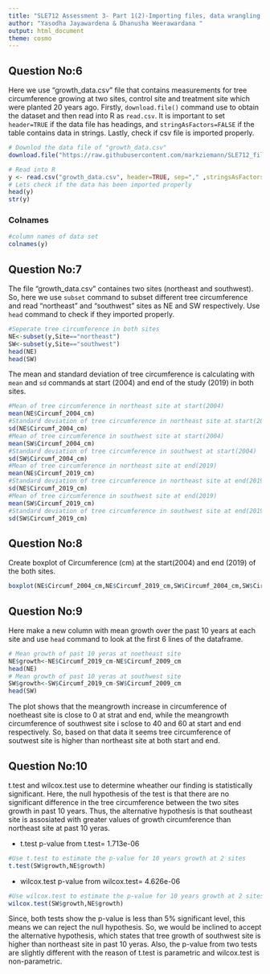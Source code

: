 ```yaml
---
title: "SLE712 Assessment 3- Part 1(2)-Importing files, data wrangling, mathematical operations, plots and saving code on GitHub"
author: "Yasodha Jayawardena & Dhanusha Weerawardana "
output: html_document
theme: cosmo 
---
```


## Question No:6
Here we use "growth_data.csv" file that contains measurements for tree circumference growing at two sites, control site and treatment site which were planted 20 years ago. Firstly, `download.file()` command use to obtain the dataset and then read into R as `read.csv`. It is important to set `header=TRUE` if the data file has headings, and `stringAsFactors=FALSE` if the table contains data in strings. Lastly, check if csv file is imported properly.
```r
# Downlod the data file of "growth_data.csv"
download.file("https://raw.githubusercontent.com/markziemann/SLE712_files/master/bioinfo_asst3_part1_files/growth_data.csv",destfile="growth_data.csv")

# Read into R
y <- read.csv("growth_data.csv", header=TRUE, sep="," ,stringsAsFactors = FALSE)
# Lets check if the data has been imported properly
head(y)
str(y)
```
### Colnames
```r
#column names of data set
colnames(y)
```

## Question No:7
The file "growth_data.csv" containes two sites (northeast and southwest). So, here we use `subset` command to subset different tree circumference and read "northeast" and "southwest" sites as NE and SW respectively. Use `head` command to check if they imported properly.
```r
#Seperate tree circumference in both sites
NE<-subset(y,Site=="northeast")
SW<-subset(y,Site=="southwest")
head(NE)
head(SW)
```

The mean and standard deviation of tree circumference is calculating with `mean` and `sd` commands at start (2004) and end of the study (2019) in both sites.
```r
#Mean of tree circumference in northeast site at start(2004)
mean(NE$Circumf_2004_cm)
#Standard deviation of tree circumference in northeast site at start(2004)
sd(NE$Circumf_2004_cm)
#Mean of tree circumference in southwest site at start(2004)
mean(SW$Circumf_2004_cm)
#Standard deviation of tree circumference in southwest at start(2004)
sd(SW$Circumf_2004_cm)
#Mean of tree circumference in northeast site at end(2019)
mean(NE$Circumf_2019_cm)
#Standard deviation of tree circumference in northeast site at end(2019)
sd(NE$Circumf_2019_cm)
#Mean of tree circumference in southwest site at end(2019)
mean(SW$Circumf_2019_cm)
#Standard deviation of tree circumference in southwest site at end(2019)
sd(SW$Circumf_2019_cm)
```

## Question No:8
Create boxplot of Circumference (cm) at the start(2004) and end (2019) of the both sites.
```r
boxplot(NE$Circumf_2004_cm,NE$Circumf_2019_cm,SW$Circumf_2004_cm,SW$Circumf_2019_cm,ylab="Circumference(cm)",names=c("NE2004","SW2004","NE2019","SW2019"), main="Growth of Two Plantation Sites",las=2,col=c("yellow","blue"),border = "red",ntch=TRUE)
```

## Question No:9
Here make a new column with mean growth over the past 10 years at each site and use `head` command to look at the first 6 lines of the dataframe.
```r
# Mean growth of past 10 yeras at noetheast site
NE$growth<-NE$Circumf_2019_cm-NE$Circumf_2009_cm
head(NE)
# Mean growth of past 10 yeras at southwest site
SW$growth<-SW$Circumf_2019_cm-SW$Circumf_2009_cm
head(SW)
```
The plot shows that the meangrowth increase in circumference of noetheast site is close to 0 at strat and end, while the meangrowth circumference of southwest site i sclose to 40 and 60 at start and end respectively. So, based on that data it seems tree circumference of soutwest site is higher than northeast site at both start and end. 

## Question No:10
t.test and wilcox.test use to determine wheather our finding is statistically significant. Here, the null hypothesis of the test is that there are no significant difference in the tree circumference between the two sites growth in past 10 years. Thus, the alternative hypothesis is that southeast site is assosiated with greater values of growth circumference than northeast site at past 10 yeras.

* t.test
p-value from t.test= 1.713e-06
```r
#Use t.test to estimate the p-value for 10 years growth at 2 sites
t.test(SW$growth,NE$growth)
```

* wilcox.test
p-value from wilcox.test= 4.626e-06
```r
#Use wilcox.test to estimate the p-value for 10 years growth at 2 sites
wilcox.test(SW$growth,NE$growth)
```

Since, both tests show the p-value is less than 5% significant level, this means we can reject the null hypothesis. So, we would be inclined to accept the alternative hypothesis, which states that tree growth of southwest site is higher than northeast site in past 10 yeras. Also, the p-value from two tests are slightly different with the reason of t.test is parametric and wilcox.test is  non-parametric. 


